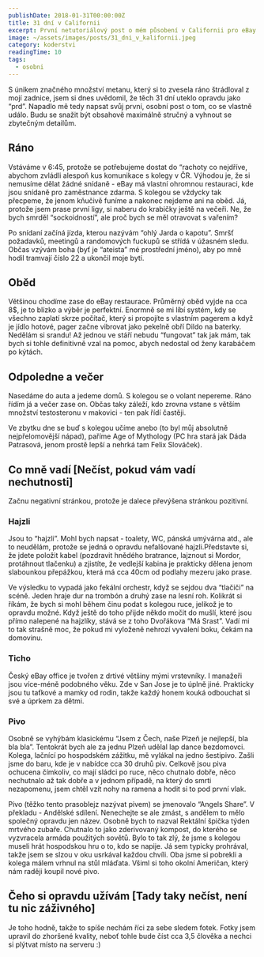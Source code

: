 ```yaml
---
publishDate: 2018-01-31T00:00:00Z
title: 31 dní v Californii
excerpt: První netutoriálový post o mém působení v Californii pro eBay. Pocitů je bilion a ti z vás, kteří by chtěli na sekundu nasát atmosféru, mohou začít číst.
image: ~/assets/images/posts/31_dni_v_kalifornii.jpeg
category: koderstvi
readingTime: 10
tags:
  - osobni
---
```



S únikem značného množství metanu, který si to zvesela ráno štrádloval z mojí zadnice, jsem si dnes uvědomil, že těch 31 dní uteklo opravdu jako “prd”. Napadlo mě tedy napsat svůj první, osobní post o tom, co se vlastně událo. Budu se snažit být obsahově maximálně stručný a vyhnout se zbytečným detailům.

## Ráno

Vstáváme v 6:45, protože se potřebujeme dostat do “rachoty co nejdříve, abychom zvládli alespoň kus komunikace s kolegy v ČR. Výhodou je, že si nemusíme dělat žádné snídaně - eBay má vlastní ohromnou restauraci, kde jsou snídaně pro zaměstnance zdarma. S kolegou se vždycky tak přecpeme, že jenom kňučivě funíme a nakonec nejdeme ani na oběd. Já, protože jsem prase první ligy, si naberu do krabičky ještě na večeři. Ne, že bych smrděl “sockoidností”, ale proč bych se měl otravovat s vařením?

Po snídaní začíná jízda, kterou nazývám “ohlý Jarda o kapotu”. Smršť požadavků, meetingů a randomových fuckupů se střídá v úžasném sledu. Občas vzývám boha (byť je “ateista” mé prostřední jméno), aby po mně hodil tramvají číslo 22 a ukončil moje bytí.

## Oběd

Většinou chodíme zase do eBay restaurace. Průměrný oběd vyjde na cca 8$, je to blízko a výběr je perfektní. Enormně se mi líbí systém, kdy se všechno zaplatí skrze počítač, který si propojíte s vlastním pagerem a když je jídlo hotové, pager začne vibrovat jako pekelně obří Dildo na baterky. Nedělám si srandu! Až jednou ve stáří nebudu “fungovat” tak jak mám, tak bych si tohle definitivně vzal na pomoc, abych nedostal od ženy karabáčem po kýtách.
<C311 />
<C312 />
<C313 />
<C314 />

   

## Odpoledne a večer

Nasedáme do auta a jedeme domů. S kolegou se o volant nepereme. Ráno řídím já a večer zase on. Občas taky záleží, kdo zrovna vstane s větším množství testosteronu v makovici - ten pak řídí častěji.

<C315 />

Ve zbytku dne se buď s kolegou učíme anebo (to byl můj absolutně nejpřelomovější nápad), paříme Age of Mythology (PC hra stará jak Dáda Patrasová, jenom prostě lepší a nehrká tam Felix Slováček).

## Co mně vadí [Nečíst, pokud vám vadí nechutnosti]

Začnu negativní stránkou, protože je dalece převýšena stránkou pozitivní.

### Hajzli

Jsou to “hajzli”. Mohl bych napsat - toalety, WC, pánská umývárna atd., ale to neudělám, protože se jedná o opravdu nefalšované hajzli.Představte si, že jdete položit kabel (pozdravit hnědého bratrance, lajznout si Mordor, protáhnout tlačenku) a zjistíte, že vedlejší kabina je prakticky dělena jenom slabounkou přepážkou, která má cca 40cm od podlahy mezeru jako prase.

Ve výsledku to vypadá jako fekální orchestr, když se sejdou dva “tlačiči” na scéně. Jeden hraje dur na trombón a druhý zase na lesní roh. Kolikrát si říkám, že bych si mohl během činu podat s kolegou ruce, jelikož je to opravdu možné. Když ještě do toho přijde někdo močit do mušlí, které jsou přímo nalepené na hajzlíky, stává se z toho Dvořákova “Má Srast”. Vadí mi to tak strašně moc, že pokud mi vyloženě nehrozí vyvalení boku, čekám na domovinu.

### Ticho

Český eBay office je tvořen z drtivé většiny mými vrstevníky. I manažeři jsou více-méně podobného věku. Zde v San Jose je to úplně jiné. Prakticky jsou tu taťkové a mamky od rodin, takže každý honem kouká odbouchat si své a úprkem za dětmi.

### Pivo

Osobně se vyhýbám klasickému “Jsem z Čech, naše Plzeň je nejlepší, bla bla bla”. Tentokrát bych ale za jednu Plzeň udělal lap dance bezdomovci. Kolega, lačnící po hospodském zážitku, mě vylákal na jedno šestipivo. Zašli jsme do baru, kde je v nabídce cca 30 druhů piv. Celkově jsou piva ochucena čímkoliv, co mají sládci po ruce, něco chutnalo dobře, něco nechutnalo až tak dobře a v jednom případě, na který do smrti nezapomenu, jsem chtěl vzít nohy na ramena a hodit si to pod první vlak.

Pivo (těžko tento prasoblejz nazývat pivem) se jmenovalo “Angels Share”. V překladu - Andělské sdílení. Nenechejte se ale zmást, s andělem to mělo společný opravdu jen název. Osobně bych to nazval Rektální špička týden mrtvého zubaře. Chutnalo to jako zderivovaný kompost, do kterého se vyzvracela armáda použitých sovětů. Bylo to tak zlý, že jsme s kolegou museli hrát hospodskou hru o to, kdo se napije. Já sem typicky prohrával, takže jsem se slzou v oku usrkával každou chvíli. Oba jsme si pobrekli a kolega málem vrhnul na stůl mláďata. Všiml si toho okolní Američan, který nám raději koupil nové pivo.

## Čeho si opravdu užívám [Tady taky nečíst, není tu nic záživného]

Je toho hodně, takže to spíše nechám říci za sebe sledem fotek. Fotky jsem upravil do zhoršené kvality, neboť tohle bude číst cca 3,5 člověka a nechci si plýtvat místo na serveru :)
